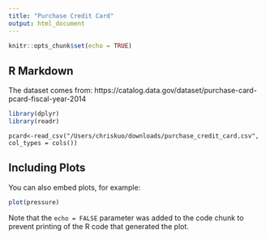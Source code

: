 ```yaml
---
title: "Purchase Credit Card"
output: html_document
---
```


```r
knitr::opts_chunk$set(echo = TRUE)
```

## R Markdown
The dataset comes from: https://catalog.data.gov/dataset/purchase-card-pcard-fiscal-year-2014

```r
library(dplyr)
library(readr)
```

```{}
pcard<-read_csv("/Users/chriskuo/downloads/purchase_credit_card.csv", col_types = cols())
```

## Including Plots

You can also embed plots, for example:

```r
plot(pressure)
```

Note that the `echo = FALSE` parameter was added to the code chunk to prevent printing of the R code that generated the plot.
